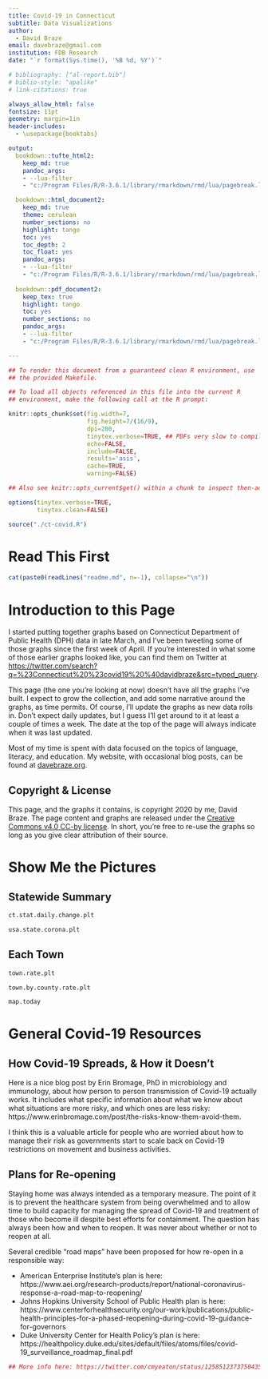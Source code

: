 ```yaml
---
title: Covid-19 in Connecticut
subtitle: Data Visualizations
author:
  - David Braze
email: davebraze@gmail.com
institution: FDB Research
date: "`r format(Sys.time(), '%B %d, %Y')`"

# bibliography: ["al-report.bib"]
# biblio-style: "apalike"
# link-citations: true

always_allow_html: false
fontsize: 11pt
geometry: margin=1in
header-includes:
  - \usepackage{booktabs}

output:
  bookdown::tufte_html2:
    keep_md: true
    pandoc_args:
    - --lua-filter
    - "c:/Program Files/R/R-3.6.1/library/rmarkdown/rmd/lua/pagebreak.lua"

  bookdown::html_document2:
    keep_md: true
    theme: cerulean
    number_sections: no
    highlight: tango
    toc: yes
    toc_depth: 2
    toc_float: yes
    pandoc_args:
    - --lua-filter
    - "c:/Program Files/R/R-3.6.1/library/rmarkdown/rmd/lua/pagebreak.lua"
    
  bookdown::pdf_document2:
    keep_tex: true
    highlight: tango
    toc: yes
    number_sections: no
    pandoc_args:
    - --lua-filter
    - "c:/Program Files/R/R-3.6.1/library/rmarkdown/rmd/lua/pagebreak.lua"

---
```



```r

## To render this document from a guaranteed clean R environment, use
## the provided Makefile.

## To load all objects referenced in this file into the current R
## environment, make the following call at the R prompt:

knitr::opts_chunk$set(fig.width=7,
                      fig.height=7/(16/9),
                      dpi=200,
                      tinytex.verbose=TRUE, ## PDFs very slow to compile.
                      echo=FALSE,
                      include=FALSE,
                      results='asis',
                      cache=TRUE,
                      warning=FALSE)

## Also see knitr::opts_current$get() within a chunk to inspect then-active options.

options(tinytex.verbose=TRUE,
        tinytex.clean=FALSE)

```

```r

source("./ct-covid.R")

```

# Read This First

```r

cat(paste0(readLines("readme.md", n=-1), collapse="\n"))

```

# Introduction to this Page

I started putting together graphs based on Connecticut Department of Public Health (DPH) data in late March, and I've been tweeting some of those graphs since the first week of April. If you're interested in what some of those earlier graphs looked like, you can find them on Twitter at 
[https://twitter.com/search?q=%23Connecticut%20%23covid19%20%40davidbraze&src=typed_query](https://twitter.com/search?q=%23Connecticut%20%23covid19%20%40davidbraze&src=typed_query). 

This page (the one you're looking at now) doesn't have all the graphs I've built. I expect to grow the collection, and add some narrative around the graphs, as time permits. Of course, I'll update the graphs as new data rolls in. Don't expect daily updates, but I guess I'll get around to it at least a couple of times a week. The date at the top of the page will always indicate when it was last updated.

Most of my time is spent with data focused on the topics of language, literacy, and education. My website, with occasional blog posts, can be found at [davebraze.org](https://davebraze.org/).

## Copyright & License

This page, and the graphs it contains, is copyright 2020 by me, David Braze. The page content and graphs are released under the [Creative Commons v4.0 CC-by license](https://creativecommons.org/licenses/by/4.0/). In short, you're free to re-use the graphs so long as you give clear attribution of their source.

# Show Me the Pictures

## Statewide Summary

```r

ct.stat.daily.change.plt

```

```r

usa.state.corona.plt

```


## Each Town

```r

town.rate.plt

```

```r

town.by.county.rate.plt

```

```r

map.today

```

# General Covid-19 Resources

## How Covid-19 Spreads, & How it Doesn't

Here is a nice blog post by Erin Bromage, PhD in microbiology and immunology, about how person to person transmission of Covid-19 actually works. It includes what specific information about what we know about what situations are more risky, and which ones are less risky: https://www.erinbromage.com/post/the-risks-know-them-avoid-them. 

I think this is a valuable article for people who are worried about how to manage their risk as governments start to scale back on Covid-19 restrictions on movement and business activities. 

## Plans for Re-opening

Staying home was always intended as a temporary measure. The point of it is to prevent the healthcare system from being overwhelmed and to allow time to build capacity for managing the spread of Covid-19 and treatment of those who become ill despite best efforts for containment. The question has always been how and when to reopen. It was never about whether or not to reopen at all.

Several credible "road maps" have been proposed for how re-open in a responsible way:

* American Enterprise Institute's plan is here: https://www.aei.org/research-products/report/national-coronavirus-response-a-road-map-to-reopening/
* Johns Hopkins University School of Public Health plan is here: https://www.centerforhealthsecurity.org/our-work/publications/public-health-principles-for-a-phased-reopening-during-covid-19-guidance-for-governors
* Duke University Center for Health Policy's plan is here: https://healthpolicy.duke.edu/sites/default/files/atoms/files/covid-19_surveillance_roadmap_final.pdf

```r

## More info here: https://twitter.com/cmyeaton/status/1258512373750435842?s=20

``` 
